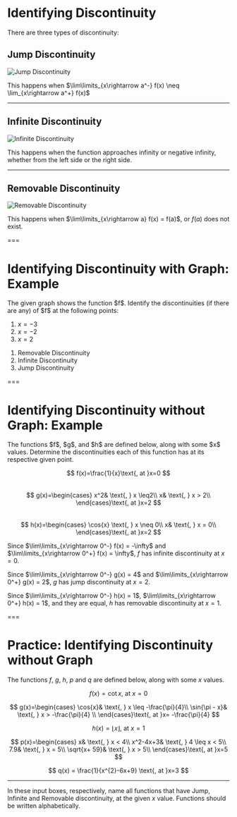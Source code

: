 # Identifying Discontinuity

There are three types of discontinuity:

## Jump Discontinuity

![Jump Discontinuity](/materials/jump_discontinuity.png "Jump Discontinuity")

This happens when $\lim\limits_{x\rightarrow a^-} f(x) \neq \lim_{x\rightarrow a^+} f(x)$

---

## Infinite Discontinuity

![Infinite Discontinuity](/materials/infinite_discontinuity.png "Infinite Discontinuity")

This happens when the function approaches infinity or negative infinity, whether from the left side or the right side.

---

## Removable Discontinuity

![Removable Discontinuity](/materials/removable_discontinuity.png "Removable Discontinuity")

This happens when $\lim\limits_{x\rightarrow a} f(x) = f(a)$, or $f(a)$ does not exist.

===

# Identifying Discontinuity with Graph: Example

<Graph
  functions="1+4/(x+2)@[-6,2];(x-6)*(x-4)*(x-2)@[2,6]"
  asymptotes="x=-2"
  points="2,2~solid;0,2~outline;-3,-3~outline;3,-3~solid;0,6~solid;0,-6~outline"
  ranges="[8,8,-8,-8]"
/>

<Example>
The given graph shows the function $f$. Identify the discontinuities (if there are any) of $f$ at the following points:

1. $x=-3$
2. $x=-2$
3. $x=2$
</Example>


1. Removable Discontinuity
2. Infinite Discontinuity
3. Jump Discontinuity

===

# Identifying Discontinuity without Graph: Example

<Example>
The functions $f$, $g$, and $h$ are defined below, along with some $x$ values. Determine the discontinuities each of this function has at its respective given point.

$$
f(x)=\frac{1}{x}\text{, at }x=0
$$
<br />
$$
g(x)=\begin{cases}
x^2& \text{, } x \leq2\\
x& \text{, } x > 2\\
\end{cases}\text{, at }x=2
$$
<br />
$$
h(x)=\begin{cases}
\cos{x} \text{, } x \neq 0\\
x& \text{, } x = 0\\
\end{cases}\text{, at }x=2
$$

</Example>

Since $\lim\limits_{x\rightarrow 0^-} f(x) = -\infty$ and $\lim\limits_{x\rightarrow 0^+} f(x) = \infty$, $f$ has infinite discontinuity at $x=0$.

Since $\lim\limits_{x\rightarrow 0^-} g(x) = 4$ and $\lim\limits_{x\rightarrow 0^+} g(x) = 2$, $g$ has jump discontinuity at $x=2$.

Since $\lim\limits_{x\rightarrow 0^-} h(x) = 1$, $\lim\limits_{x\rightarrow 0^+} h(x) = 1$, and they are equal, $h$ has removable discontinuity at $x=1$.

===

# **Practice:** Identifying Discontinuity without Graph

The functions $f$, $g$, $h$, $p$ and $q$ are defined below, along with some $x$ values.

$$
f(x)=\cot{x}\text{, at }x=0
$$

$$
g(x)=\begin{cases}
\cos{x}& \text{, } x \leq -\frac{\pi}{4}\\
\sin{\pi - x}& \text{, } x > -\frac{\pi}{4} \\
\end{cases}\text{, at }x= -\frac{\pi}{4}
$$

$$
h(x)= \left \lfloor x \right \rfloor\text{, at }x=1
$$

$$
p(x)=\begin{cases}
x& \text{, } x < 4\\
x^2-4x+3& \text{, } 4 \leq x < 5\\
7.9& \text{, } x = 5\\
\sqrt{x+ 59}& \text{, } x  > 5\\
\end{cases}\text{, at }x=5
$$

$$
q(x) = \frac{1}{x^{2}-6x+9} \text{, at }x=3
$$

---

In these input boxes, respectively, name all functions that have Jump, Infinite and Removable discontinuity, at the given $x$ value. Functions should be written alphabetically.

<Practice id="discontinuity-1" answer="g, h" placeholder="Jump Discontinuity" />

<Practice
  id="discontinuity-2"
  answer="f, q"
  placeholder="Infinite Discontinuity"
/>

<Practice
  id="discontinuity-3"
  answer="p"
  placeholder="Removable Discontinuity"
/>